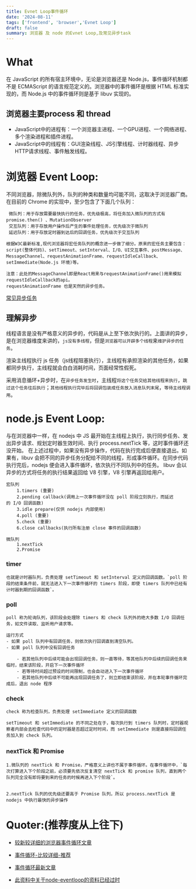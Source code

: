 ```yaml
---
title: Evnet Loop事件循环
date: '2024-08-11'
tags: ['frontend', 'browser','Evnet Loop']
draft: false
summary: 浏览器 及 node 的Evnet Loop,及常见异步task
---
```



# What
在 JavaScript 的所有宿主环境中，无论是浏览器还是 Node.js，事件循环机制都不是 ECMAScript 的语言规范定义的。浏览器中的事件循环是根据 HTML 标准实现的，而 Node.js 中的事件循环则是基于 libuv 实现的。


## 浏览器主要process 和 thread
- JavaScript中的进程有：一个浏览器主进程、一个GPU进程、一个网络进程、多个渲染进程和插件进程。
- JavaScript中的线程有：GUI渲染线程、JS引擎线程、计时器线程、异步HTTP请求线程、事件触发线程。


# 浏览器 Event Loop:
不同浏览器，除微队列外，队列的种类和数量均可能不同，这取决于浏览器厂商。
在目前的 Chrome 的实现中，至少包含了下面几个队列：

```
 微队列：用于存放需要最快执行的任务，优先级极高，将任务加入微队列的方式有 promise.then() 、MutationObserver
 交互队列：用于存放用户操作后产生的事件处理任务，优先级次于微队列
 延迟队列：用于存放定时器到达后的回调任务，优先级次于交互队列
```

```
根据W3C最新标准,现代浏览器将宏任务队列的概念进一步做了细分。原来的宏任务主要包含：script(整体代码)、setTimeout、setInterval、I/O、UI交互事件、postMessage、MessageChannel、requestAnimationFrame、requestIdleCallback、setImmediate(Node.js 环境)等。

注意：此处的MessageChannel即是React用来与requestAnimationFrame()用来模拟requestIdleCallback的api。
requestAnimationFrame 也是天然的异步任务。
```
[常见异步任务](https://juejin.cn/post/7342512113170890764#heading-2)


## 理解异步
线程语言是没有严格意义的异步的，代码是从上至下依次执行的。上面讲的异步，是在浏览器维度来讲的，`js没有多线程`，但是`浏览器可以开辟多个线程`来`维护异步的任务`。


渲染主线程执行 js 任务（js线程阻塞执行），主线程有承担渲染的其他任务，如果都同步执行，主线程就会白白消耗时间，页面经常性假死。


采用消息循环+异步时，在`异步任务发生时`，主线程`将这个任务交给其他线程来执行`，`跳过这个任务往后执行`；`其他线程执行完毕后将回调包装成任务放入消息队列末尾`，`等待主线程调用`。


# node.js Event Loop:

与在浏览器中一样，在 nodejs 中 JS 最开始在主线程上执行，执行同步任务、发出异步请求、规划定时器生效时间、执行 process.nextTick 等，这时事件循环还没开始。
在上述过程中，如果没有异步操作，代码在执行完成后便直接退出。如果有，libuv 会把不同的异步任务分配给不同的线程，形成事件循环。在同步代码执行完后，nodejs 便会进入事件循环，依次执行不同队列中的任务。
libuv 会以异步的方式将任务的执行结果返回给 V8 引擎，V8 引擎再返回给用户。

```
宏队列
    1.timers (重要)
    2.pending callback(调用上一次事件循环没在 poll 阶段立刻执行，而延迟的 I/O 回调函数)
    3.idle prepare(仅供 nodejs 内部使用)
    4.poll (重要)
    5.check (重要)
    6.close callbacks(执行所有注册 close 事件的回调函数)

微队列
    1.nextTick
    2.Promise
```

### timer
    也就是计时器队列，负责处理 setTimeout 和 setInterval 定义的回调函数。`poll 阶段的结束条件前，就无法进入下一次事件循环的 timers 阶段，即使 timers 队列中已经有计时器到期的回调函数`。



### poll
    poll 称为轮询队列，该阶段会处理除 timers 和 check 队列外的绝大多数 I/O 回调任务，如文件读取、监听用户请求等。

    运行方式
    - 如果 poll 队列中有回调任务，则依次执行回调直到清空队列。
    - 如果 poll 队列中没有回调任务

        - 若其他队列中后续可能会出现回调任务，则一直等待，等其他队列中后续的回调任务来临时，结束该阶段，开启下一次事件循环
        - 若等待时间超过预设的时间限制，也会自动进入下一次事件循环
        - 若其他队列中后续不可能再出现回调任务了，则立即结束该阶段，并在本轮事件循环完成后，退出 node 程序



### check
    check 称为检查队列，负责处理 setImmediate 定义的回调函数

    setTimeout 和 setImmediate 的不同之处在于，每次执行到 timers 队列时，定时器观察者内部会去检查代码中的定时器是否超过定时时间，而 setImmediate 则是直接将回调任务加入到 check 队列。



### nextTick 和 Promise

    1.微队列的 nextTick 和 Promise，严格意义上讲也不属于事件循环。在事件循环中，`每次打算进入下个阶段之前，必须要先依次反复清空 nextTick 和 promise 队列，直到两个队列完全没有即将要到来的任务的时候再进入下个阶段`。


    2.nextTick 队列的优先级还要高于 Promise 队列，所以 process.nextTick 是 nodejs 中执行最快的异步操作


# Quoter:(推荐度从上往下)
- [较新较详细的浏览器事件循环文章](https://juejin.cn/post/7288956366515929088?from=search-suggest)

- [事件循环-比较详细-推荐](https://juejin.cn/post/6844903764202094606#heading-13)

- [事件循环最新文章](https://juejin.cn/post/7326803868326592539)

- [此资料中关于node-eventloop的资料已经过时](https://juejin.cn/post/6844903761949753352#heading-1)
